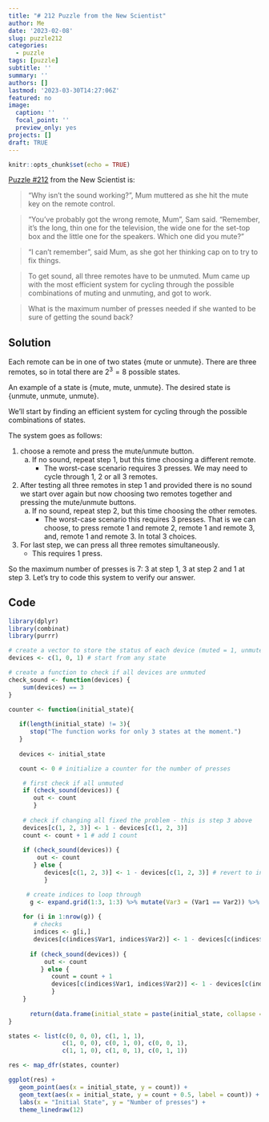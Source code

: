 ```yaml
---
title: "# 212 Puzzle from the New Scientist"
author: Me
date: '2023-02-08'
slug: puzzle212
categories:
  - puzzle
tags: [puzzle]
subtitle: ''
summary: ''
authors: []
lastmod: '2023-03-30T14:27:06Z'
featured: no
image:
  caption: ''
  focal_point: ''
  preview_only: yes
projects: []
draft: TRUE
---
```


```r
knitr::opts_chunk$set(echo = TRUE)
```

[Puzzle #212](https://www.newscientist.com/article/mg25734291-300-puzzle-212-can-you-work-out-how-sams-mum-can-unmute-her-television/) from the New Scientist is: 

> “Why isn’t the sound working?”, Mum muttered as she hit the mute key on the remote control.

> “You’ve probably got the wrong remote, Mum”, Sam said. “Remember, it’s the long, thin one for the television, the wide one for the set-top box and the little one for the speakers. Which one did you mute?”

> “I can’t remember”, said Mum, as she got her thinking cap on to try to fix things.

> To get sound, all three remotes have to be unmuted. Mum came up with the most efficient system for cycling through the possible combinations of muting and unmuting, and got to work.

> What is the maximum number of presses needed if she wanted to be sure of getting the sound back?

## Solution

Each remote can be in one of two states {mute or unmute}. There are three remotes, so in total there are $2^3=8$ possible states. 

An example of a state is {mute, mute, unmute}. The desired state is {unmute, unmute, unmute}. 

We’ll start by finding an efficient system for cycling through the possible combinations of states. 

The system goes as follows:

1) choose a remote and press the mute/unmute button. 
    a) If no sound, repeat step 1, but this time choosing a different remote. 
        - The worst-case scenario requires 3 presses. We may need to cycle through 1, 2 or all 3 remotes. 

2) After testing all three remotes in step 1 and provided there is no sound we start over again but now choosing two remotes together and pressing the mute/unmute buttons. 
    a) If no sound, repeat step 2, but this time choosing the other remotes.
        - The worst-case scenario this requires 3 presses. That is we can choose, to press remote 1 and remote 2, remote 1 and remote 3, and, remote 1 and remote 3. In total 3 choices. 

3) For last step, we can press all three remotes simultaneously. 
   - This requires 1 press.

So the maximum number of presses is 7: 3 at step 1, 3 at step 2 and 1 at step 3. Let's try to code this system to verify our answer. 

## Code 


```r
library(dplyr)
library(combinat)
library(purrr)

# create a vector to store the status of each device (muted = 1, unmuted = 0)
devices <- c(1, 0, 1) # start from any state

# create a function to check if all devices are unmuted
check_sound <- function(devices) {
    sum(devices) == 3
}
```

```r

counter <- function(initial_state){
   
   if(length(initial_state) != 3){
      stop("The function works for only 3 states at the moment.")
   }
   
   devices <- initial_state 

   count <- 0 # initialize a counter for the number of presses

    # first check if all unmuted
    if (check_sound(devices)) {
       out <- count
       }
    
    # check if changing all fixed the problem - this is step 3 above
    devices[c(1, 2, 3)] <- 1 - devices[c(1, 2, 3)]
    count <- count + 1 # add 1 count
    
    if (check_sound(devices)) {
        out <- count
       } else {
          devices[c(1, 2, 3)] <- 1 - devices[c(1, 2, 3)] # revert to initial state
          }

     # create indices to loop through
      g <- expand.grid(1:3, 1:3) %>% mutate(Var3 = (Var1 == Var2)) %>% arrange(desc(Var3))
   
    for (i in 1:nrow(g)) {
       # checks  
       indices <- g[i,]
       devices[c(indices$Var1, indices$Var2)] <- 1 - devices[c(indices$Var1, indices$Var2)]
    
      if (check_sound(devices)) {
          out <- count
         } else {
            count = count + 1
            devices[c(indices$Var1, indices$Var2)] <- 1 - devices[c(indices$Var1, indices$Var2)]
            }
    }
      
      return(data.frame(initial_state = paste(initial_state, collapse = " "), count = out))
}
```

```r
states <- list(c(0, 0, 0), c(1, 1, 1), 
               c(1, 0, 0), c(0, 1, 0), c(0, 0, 1),
               c(1, 1, 0), c(1, 0, 1), c(0, 1, 1)) 

res <- map_dfr(states, counter)

ggplot(res) +
   geom_point(aes(x = initial_state, y = count)) +
   geom_text(aes(x = initial_state, y = count + 0.5, label = count)) +
   labs(x = "Initial State", y = "Number of presses") +
   theme_linedraw(12)


```

